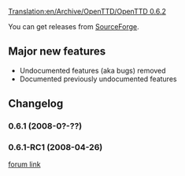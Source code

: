 [[Translation:en/Archive/OpenTTD/OpenTTD 0.6.2]]
{{en/Archive/OpenTTD/NaviPrevNext|prev=en/Archive/OpenTTD/OpenTTD 0.6.0|next=en/Archive/Lists/Roadmap 0.7|date=TBD}}

You can get releases from [http://sourceforge.net/project/showfiles.php?group_id=103924 SourceForge].


==Major new features==
* Undocumented features (aka bugs) removed
* Documented previously undocumented features

==Changelog==
===0.6.1 (2008-0?-??)===

===0.6.1-RC1 (2008-04-26)===
[http://www.tt-forums.net/viewtopic.php?f=29&t=38471 forum link]